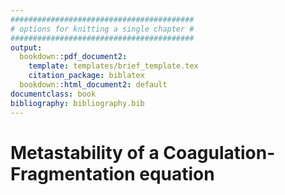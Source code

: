 ```yaml
---
#########################################
# options for knitting a single chapter #
#########################################
output:
  bookdown::pdf_document2:
    template: templates/brief_template.tex
    citation_package: biblatex
  bookdown::html_document2: default
documentclass: book
bibliography: bibliography.bib
---
```

# Metastability of a Coagulation-Fragmentation equation {#ch:CF-metastability}
